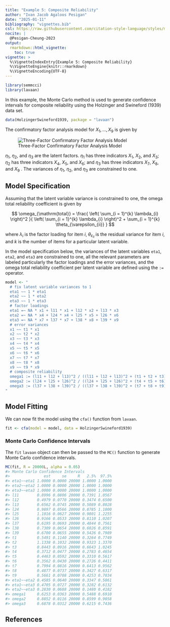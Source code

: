 ```yaml
---
title: "Example 5: Composite Reliability"
author: "Ivan Jacob Agaloos Pesigan"
date: "2025-01-11"
bibliography: "vignettes.bib"
csl: https://raw.githubusercontent.com/citation-style-language/styles/master/apa.csl
nocite: |
  @Pesigan-Cheung-2023
output:
  rmarkdown::html_vignette:
    toc: true
vignette: >
  %\VignetteIndexEntry{Example 5: Composite Reliability}
  %\VignetteEngine{knitr::rmarkdown}
  %\VignetteEncoding{UTF-8}
---
```


<!-- vignettes/example-5-composite-reliability.Rmd is generated from .setup/vignettes/example-5-composite-reliability.Rmd.orig. Please edit that file -->






``` r
library(semmcci)
library(lavaan)
```

In this example,
the Monte Carlo method is used to generate confidence intervals
for composite reliability
using the Holzinger and Swineford (1939) data set.


``` r
data(HolzingerSwineford1939, package = "lavaan")
```

\noindent The confirmatory factor analysis model for $X_{1}, \dots, X_{9}$
is given by

![Three-Factor Confirmatory Factor Analysis Model](https://raw.githubusercontent.com/jeksterslab/semmcci/main/.setup/latex/figures/png/cfa.png)

\noindent $\eta_{1}$, $\eta_{2}$, and $\eta_{3}$ are the latent factors.
$\eta_{1}$ has three indicators $X_{1}$, $X_{2}$, and $X_{3}$;
$\eta_{2}$ has three indicators $X_{4}$, $X_{5}$, and $X_{6}$; and
$\eta_{3}$ has three indicators $X_{7}$, $X_{8}$, and $X_{9}$ .
The variances of $\eta_{1}$, $\eta_{2}$, and $\eta_{3}$ are constrained to one.

## Model Specification

Assuming that the latent variable variance is constrained to one,
the omega total reliability coefficient is given by

$$
  \omega_{\mathrm{total}}
  =
  \frac{
  \left(
  \sum_{i = 1}^{k}
  \lambda_{i}
  \right)^2
  }{
  \left(
  \sum_{i = 1}^{k}
  \lambda_{i}
  \right)^2
  +
  \sum_{i = 1}^{k}
  \theta_{\varepsilon_{ii}}
  }
$$

\noindent where $\lambda_{i}$ is the factor loading for item $i$,
$\theta_{\varepsilon_{ii}}$ is the residual variance for item $i$,
and $k$ is the number of items for a particular latent variable.

In the model specification below,
the variances of the latent variables `eta1`, `eta2`, and `eta3` are constrained to one,
all the relevant parameters are labeled particularly the factor loadings and the error variances,
and the omega total reliability coefficient per latent variable are defined
using the `:=` operator.


``` r
model <- "
  # fix latent variable variances to 1
  eta1 ~~ 1 * eta1
  eta2 ~~ 1 * eta2
  eta3 ~~ 1 * eta3
  # factor loadings
  eta1 =~ NA * x1 + l11 * x1 + l12 * x2 + l13 * x3
  eta2 =~ NA * x4 + l24 * x4 + l25 * x5 + l26 * x6
  eta3 =~ NA * x7 + l37 * x7 + l38 * x8 + l39 * x9
  # error variances
  x1 ~~ t1 * x1
  x2 ~~ t2 * x2
  x3 ~~ t3 * x3
  x4 ~~ t4 * x4
  x5 ~~ t5 * x5
  x6 ~~ t6 * x6
  x7 ~~ t7 * x7
  x8 ~~ t8 * x8
  x9 ~~ t9 * x9
  # composite reliability
  omega1 := (l11 + l12 + l13)^2 / ((l11 + l12 + l13)^2 + (t1 + t2 + t3))
  omega2 := (l24 + l25 + l26)^2 / ((l24 + l25 + l26)^2 + (t4 + t5 + t6))
  omega3 := (l37 + l38 + l39)^2 / ((l37 + l38 + l39)^2 + (t7 + t8 + t9))
"
```

## Model Fitting

We can now fit the model using the `cfa()` function from `lavaan`.


``` r
fit <- cfa(model = model, data = HolzingerSwineford1939)
```

### Monte Carlo Confidence Intervals

The `fit` `lavaan` object can then be passed to the `MC()` function
to generate Monte Carlo confidence intervals.


``` r
MC(fit, R = 20000L, alpha = 0.05)
#> Monte Carlo Confidence Intervals
#>               est     se     R   2.5%  97.5%
#> eta1~~eta1 1.0000 0.0000 20000 1.0000 1.0000
#> eta2~~eta2 1.0000 0.0000 20000 1.0000 1.0000
#> eta3~~eta3 1.0000 0.0000 20000 1.0000 1.0000
#> l11        0.8996 0.0806 20000 0.7391 1.0567
#> l12        0.4979 0.0770 20000 0.3474 0.6500
#> l13        0.6562 0.0745 20000 0.5089 0.8028
#> l24        0.9897 0.0566 20000 0.8785 1.1000
#> l25        1.1016 0.0627 20000 0.9801 1.2255
#> l26        0.9166 0.0533 20000 0.8110 1.0207
#> l37        0.6195 0.0693 20000 0.4844 0.7561
#> l38        0.7309 0.0654 20000 0.6026 0.8591
#> l39        0.6700 0.0655 20000 0.5426 0.7989
#> t1         0.5491 0.1140 20000 0.3264 0.7749
#> t2         1.1338 0.1032 20000 0.9323 1.3370
#> t3         0.8443 0.0916 20000 0.6643 1.0245
#> t4         0.3712 0.0477 20000 0.2783 0.4654
#> t5         0.4463 0.0592 20000 0.3310 0.5617
#> t6         0.3562 0.0430 20000 0.2726 0.4411
#> t7         0.7994 0.0816 20000 0.6413 0.9562
#> t8         0.4877 0.0737 20000 0.3427 0.6317
#> t9         0.5661 0.0708 20000 0.4253 0.7034
#> eta1~~eta2 0.4585 0.0640 20000 0.3347 0.5861
#> eta1~~eta3 0.4705 0.0727 20000 0.3282 0.6132
#> eta2~~eta3 0.2830 0.0688 20000 0.1480 0.4182
#> omega1     0.6253 0.0363 20000 0.5488 0.6910
#> omega2     0.8852 0.0116 20000 0.8599 0.9058
#> omega3     0.6878 0.0312 20000 0.6215 0.7436
```

## References
